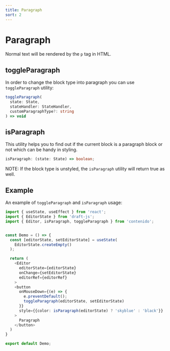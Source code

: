 ```yaml
---
title: Paragraph
sort: 2
---
```


# Paragraph

Normal text will be rendered by the `p` tag in HTML.

## toggleParagraph

In order to change the block type into paragraph you can use `toggleParagraph` utility:

```ts
toggleParagraph(
  state: State,
  stateHandler: StateHandler,
  customParagraphType?: string
) => void
```

## isParagraph

This utility helps you to find out if the current block is a paragraph block or not which
can be handy in styling.

```ts
isParagraph: (state: State) => boolean;
```

NOTE: If the block type is unstyled, the `isParagraph` utility will return true as well.

## Example

An example of `toggleParagraph` and `isParagraph` usage:

```ts
import { useState, useEffect } from 'react';
import { EditorState } from 'draft-js';
import { Editor, isParagraph, toggleParagraph } from 'contenido';


const Demo = () => {
  const [editorState, setEditorState] = useState(
    EditorState.createEmpty()
  );

  return (
    <Editor
      editorState={editorState}
      onChange={setEditorState}
      editorRef={editorRef}
    >
    <button
      onMouseDown={(e) => {
        e.preventDefault();
        toggleParagraph(editorState, setEditorState)
      }}
      style={{color: isParagraph(editorState) ? 'skyblue' : 'black'}}
    >
      Paragraph
    </button>
  )
}

export default Demo;
```
